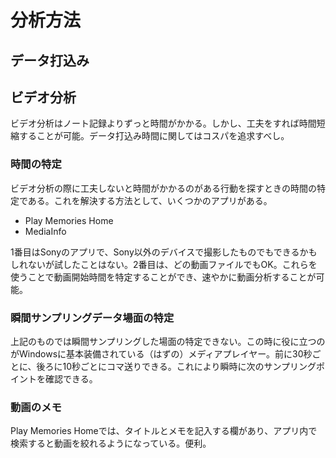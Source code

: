 # 分析方法
## データ打込み
## ビデオ分析
ビデオ分析はノート記録よりずっと時間がかかる。しかし、工夫をすれば時間短縮することが可能。データ打込み時間に関してはコスパを追求すべし。

### 時間の特定
ビデオ分析の際に工夫しないと時間がかかるのがある行動を探すときの時間の特定である。これを解決する方法として、いくつかのアプリがある。

- Play Memories Home
- MediaInfo

1番目はSonyのアプリで、Sony以外のデバイスで撮影したものでもできるかもしれないが試したことはない。2番目は、どの動画ファイルでもOK。これらを使うことで動画開始時間を特定することができ、速やかに動画分析することが可能。


### 瞬間サンプリングデータ場面の特定
上記のものでは瞬間サンプリングした場面の特定できない。この時に役に立つのがWindowsに基本装備されている（はずの）メディアプレイヤー。前に30秒ごとに、後ろに10秒ごとにコマ送りできる。これにより瞬時に次のサンプリングポイントを確認できる。

### 動画のメモ
Play Memories Homeでは、タイトルとメモを記入する欄があり、アプリ内で検索すると動画を絞れるようになっている。便利。